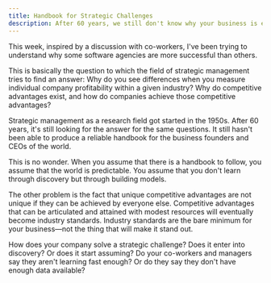 ```yaml
---
title: Handbook for Strategic Challenges
description: After 60 years, we still don't know why your business is exceptional
---
```


This week, inspired by a discussion with co-workers, I've been trying to understand why some software agencies are more successful than others.

This is basically the question to which the field of strategic management tries to find an answer: Why do you see differences when you measure individual company profitability within a given industry? Why do competitive advantages exist, and how do companies achieve those competitive advantages?

Strategic management as a research field got started in the 1950s. After 60 years, it's still looking for the answer for the same questions. It still hasn't been able to produce a reliable handbook for the business founders and CEOs of the world.

This is no wonder. When you assume that there is a handbook to follow, you assume that the world is predictable. You assume that you don't learn through discovery but through building models.

The other problem is the fact that unique competitive advantages are not unique if they can be achieved by everyone else. Competitive advantages that can be articulated and attained with modest resources will eventually become industry standards. Industry standards are the bare minimum for your business—not the thing that will make it stand out.

How does your company solve a strategic challenge? Does it enter into discovery? Or does it start assuming? Do your co-workers and managers say they aren't learning fast enough? Or do they say they don't have enough data available?
